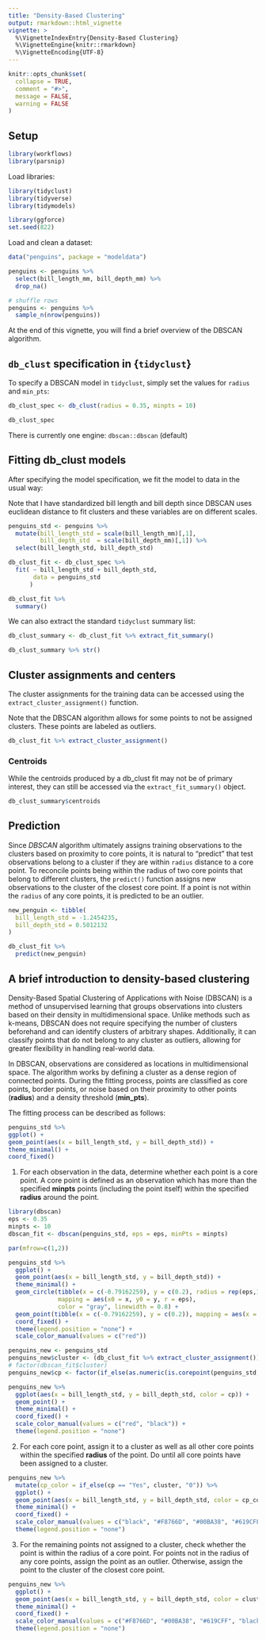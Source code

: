 ```yaml
---
title: "Density-Based Clustering"
output: rmarkdown::html_vignette
vignette: >
  %\VignetteIndexEntry{Density-Based Clustering}
  %\VignetteEngine{knitr::rmarkdown}
  %\VignetteEncoding{UTF-8}
---
```


```r
knitr::opts_chunk$set(
  collapse = TRUE,
  comment = "#>",
  message = FALSE,
  warning = FALSE
)
```


## Setup

```r
library(workflows)
library(parsnip)
```

Load libraries:

```r
library(tidyclust)
library(tidyverse)
library(tidymodels)
```


```r
library(ggforce)
set.seed(822)
```

Load and clean a dataset:


```r
data("penguins", package = "modeldata")

penguins <- penguins %>%
  select(bill_length_mm, bill_depth_mm) %>%
  drop_na()

# shuffle rows
penguins <- penguins %>%
  sample_n(nrow(penguins))
```

At the end of this vignette, you will find a brief overview of the DBSCAN algorithm.



## `db_clust` specification in {`tidyclust`}

To specify a DBSCAN model in `tidyclust`, simply set the values for `radius` and `min_pts`:

```r
db_clust_spec <- db_clust(radius = 0.35, minpts = 10)

db_clust_spec
```

There is currently one engine: `dbscan::dbscan` (default)

## Fitting db_clust models

After specifying the model specification, we fit the model to data in the usual way:

Note that I have standardized bill length and bill depth since DBSCAN uses euclidean distance to fit clusters and these variables are on different scales.

```r

penguins_std <- penguins %>%
  mutate(bill_length_std = scale(bill_length_mm)[,1],
         bill_depth_std  = scale(bill_depth_mm)[,1]) %>%
  select(bill_length_std, bill_depth_std)

db_clust_fit <- db_clust_spec %>%
  fit( ~ bill_length_std + bill_depth_std,
       data = penguins_std
      )

db_clust_fit %>% 
  summary()

```

We can also extract the standard `tidyclust` summary list:

```r
db_clust_summary <- db_clust_fit %>% extract_fit_summary()

db_clust_summary %>% str()

```

## Cluster assignments and centers

The cluster assignments for the training data can be accessed using the `extract_cluster_assignment()` function.

Note that the DBSCAN algorithm allows for some points to not be assigned clusters. These points are labeled as outliers.


```r
db_clust_fit %>% extract_cluster_assignment()
```

### Centroids

While the centroids produced by a db_clust fit may not be of primary interest, they can still be accessed via the `extract_fit_summary()` object.

```r
db_clust_summary$centroids
```

## Prediction


Since $DBSCAN$ algorithm ultimately assigns training observations to the clusters based on proximity to core points, it is natural to "predict" that test  observations belong to a cluster if they are within `radius` distance to a core point. To reconcile points being within the radius of two core points that belong to different clusters, the `predict()` function assigns new observations to the cluster of the closest core point. If a point is not within the `radius` of any core points, it is predicted to be an outlier.


```r
new_penguin <- tibble(
  bill_length_std = -1.2454235,
  bill_depth_std = 0.5012132
)

db_clust_fit %>%
  predict(new_penguin)
```


## A brief introduction to density-based clustering

Density-Based Spatial Clustering of Applications with Noise (DBSCAN) is a method of unsupervised learning that groups observations into clusters based on their density in multidimensional space. Unlike methods such as k-means, DBSCAN does not require specifying the number of clusters beforehand and can identify clusters of arbitrary shapes. Additionally, it can classify points that do not belong to any cluster as outliers, allowing for greater flexibility in handling real-world data.

In DBSCAN, observations are considered as locations in multidimensional space. The algorithm works by defining a cluster as a dense region of connected points. During the fitting process, points are classified as core points, border points, or noise based on their proximity to other points (**radius**) and a density threshold (**min_pts**).

The fitting process can be described as follows:

```r

penguins_std %>%
ggplot() +
geom_point(aes(x = bill_length_std, y = bill_depth_std)) +
theme_minimal() +
coord_fixed()

```

1. For each observation in the data, determine whether each point is a core point. A core point is defined as an observation which has more than the specified **minpts** points (including the point itself) within the specified **radius** around the point.


```r
library(dbscan)
eps <- 0.35
minpts <- 10
dbscan_fit <- dbscan(penguins_std, eps = eps, minPts = minpts)

```

```r
par(mfrow=c(1,2))

penguins_std %>%
  ggplot() +
  geom_point(aes(x = bill_length_std, y = bill_depth_std)) +
  theme_minimal() +
  geom_circle(tibble(x = c(-0.79162259), y = c(0.2), radius = rep(eps,1)),
              mapping = aes(x0 = x, y0 = y, r = eps),
              color = "gray", linewidth = 0.8) +
  geom_point(tibble(x = c(-0.79162259), y = c(0.2)), mapping = aes(x = x, y = y, color = c("1"))) +
  coord_fixed() +
  theme(legend.position = "none") +
  scale_color_manual(values = c("red"))

penguins_new <- penguins_std
penguins_new$cluster <- (db_clust_fit %>% extract_cluster_assignment())$.cluster
# factor(dbscan_fit$cluster)
penguins_new$cp <- factor(if_else(as.numeric(is.corepoint(penguins_std, eps = eps, minPts = minpts)) == 1, "Yes", "No"), levels = c("Yes", "No"))

penguins_new %>%
  ggplot(aes(x = bill_length_std, y = bill_depth_std, color = cp)) +
  geom_point() +
  theme_minimal() +
  coord_fixed() +
  scale_color_manual(values = c("red", "black")) +
  theme(legend.position = "none")
```


2. For each core point, assign it to a cluster as well as all other core points within the specified **radius** of the point. Do until all core points have been assigned to a cluster.

```r
penguins_new %>%
  mutate(cp_color = if_else(cp == "Yes", cluster, "0")) %>%
  ggplot() +
  geom_point(aes(x = bill_length_std, y = bill_depth_std, color = cp_color)) +
  theme_minimal() +
  coord_fixed() + 
  scale_color_manual(values = c("black", "#F8766D", "#00BA38", "#619CFF")) +
  theme(legend.position = "none")
```

3. For the remaining points not assigned to a cluster, check whether the point is within the radius of a core point. For points not in the radius of any core points, assign the point as an outlier. Otherwise, assign the point to the cluster of the closest core point.


```r
penguins_new %>%
  ggplot() +
  geom_point(aes(x = bill_length_std, y = bill_depth_std, color = cluster)) +
  theme_minimal() +
  coord_fixed() + 
  scale_color_manual(values = c("#F8766D", "#00BA38", "#619CFF", "black")) +
  theme(legend.position = "none")
```

